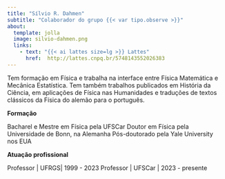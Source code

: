 ```yaml
---
title: "Sílvio R. Dahmen"
subtitle: "Colaborador do grupo {{< var tipo.observe >}}"
about:
  template: jolla
  image: silvio-dahmen.png
  links:
    - text: "{{< ai lattes size=lg >}} Lattes"
      href:  http://lattes.cnpq.br/5748143552026383
---
```



Tem formação em Física e trabalha na interface entre Física Matemática e Mecânica Estatística. Tem também trabalhos publicados em História da Ciência, em aplicações de Física nas Humanidades e traduções de textos clássicos da Física do alemão para o português.

**Formação**

Bacharel e Mestre em Física pela UFSCar
Doutor em Física pela Universidade de Bonn, na Alemanha
Pós-doutorado pela Yale University nos EUA

**Atuação profissional**

Professor | UFRGS| 1999 - 2023
Professor | UFSCar | 2023 - presente